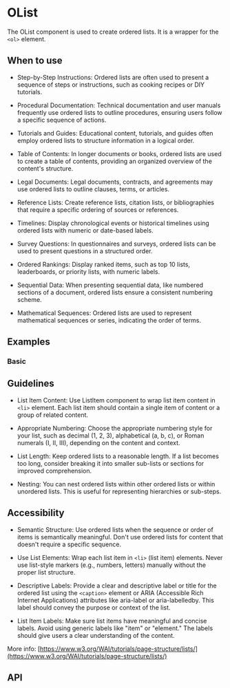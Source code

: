 

<Meta of={OList} />

# OList

The OList component is used to create ordered lists. It is a wrapper for the `<ol>` element.

## When to use

- Step-by-Step Instructions: Ordered lists are often used to present a sequence of steps or instructions, such
  as cooking recipes or DIY tutorials.

- Procedural Documentation: Technical documentation and user manuals frequently use ordered lists to outline procedures,
  ensuring users follow a specific sequence of actions.

- Tutorials and Guides: Educational content, tutorials, and guides often employ ordered lists to structure information
  in a logical order.

- Table of Contents: In longer documents or books, ordered lists are used to create a table of contents, providing
  an organized overview of the content's structure.

- Legal Documents: Legal documents, contracts, and agreements may use ordered lists to outline clauses, terms,
  or articles.

- Reference Lists: Create reference lists, citation lists, or bibliographies that require a specific ordering of sources
  or references.

- Timelines: Display chronological events or historical timelines using ordered lists with numeric or date-based labels.

- Survey Questions: In questionnaires and surveys, ordered lists can be used to present questions in a structured order.

- Ordered Rankings: Display ranked items, such as top 10 lists, leaderboards, or priority lists, with numeric labels.

- Sequential Data: When presenting sequential data, like numbered sections of a document, ordered lists ensure
  a consistent numbering scheme.

- Mathematical Sequences: Ordered lists are used to represent mathematical sequences or series, indicating the order
  of terms.

## Examples

### Basic

<Canvas of={Basic} />

## Guidelines

- List Item Content: Use ListItem component to wrap list item content in `<li>` element. Each list item should contain
  a single item of content or a group of related content.

- Appropriate Numbering: Choose the appropriate numbering style for your list, such as decimal (1, 2, 3),
  alphabetical (a, b, c), or Roman numerals (I, II, III), depending on the content and context.

- List Length: Keep ordered lists to a reasonable length. If a list becomes too long, consider breaking it into smaller
  sub-lists or sections for improved comprehension.

- Nesting: You can nest ordered lists within other ordered lists or within unordered lists. This is useful
  for representing hierarchies or sub-steps.

## Accessibility

- Semantic Structure: Use ordered lists when the sequence or order of items is semantically meaningful. Don't use
  ordered lists for content that doesn't require a specific sequence.

- Use List Elements: Wrap each list item in `<li>` (list item) elements. Never use list-style markers (e.g., numbers,
  letters) manually without the proper list structure.

- Descriptive Labels: Provide a clear and descriptive label or title for the ordered list using the `<caption>` element
  or ARIA (Accessible Rich Internet Applications) attributes like aria-label or aria-labelledby. This label should convey
  the purpose or context of the list.

- List Item Labels: Make sure list items have meaningful and concise labels. Avoid using generic labels like "item"
  or "element." The labels should give users a clear understanding of the content.

More info: [https://www.w3.org/WAI/tutorials/page-structure/lists/](https://www.w3.org/WAI/tutorials/page-structure/lists/)

## API

<ArgTypes />
